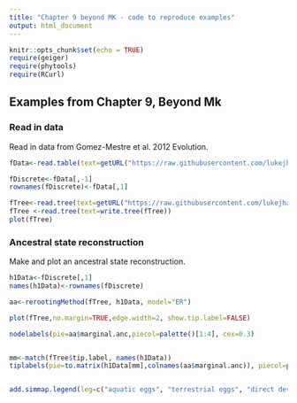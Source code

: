```yaml
---
title: "Chapter 9 beyond MK - code to reproduce examples"
output: html_document
---
```


```r
knitr::opts_chunk$set(echo = TRUE)
require(geiger)
require(phytools)
require(RCurl)
```

## Examples from Chapter 9, Beyond Mk

### Read in data

Read in data from Gomez-Mestre et al. 2012 Evolution.

```r





fData<-read.table(text=getURL("https://raw.githubusercontent.com/lukejharmon/pcm/master/datafiles/frogDISCRETE.txt"), header=T)

fDiscrete<-fData[,-1]
rownames(fDiscrete)<-fData[,1]

fTree<-read.tree(text=getURL("https://raw.githubusercontent.com/lukejharmon/pcm/master/datafiles/frog720jjw.phy"))
fTree <-read.tree(text=write.tree(fTree))
plot(fTree)


```

### Ancestral state reconstruction

Make and plot an ancestral state reconstruction.

```r

h1Data<-fDiscrete[,1]
names(h1Data)<-rownames(fDiscrete)

aa<-rerootingMethod(fTree, h1Data, model="ER")

plot(fTree,no.margin=TRUE,edge.width=2, show.tip.label=FALSE)

nodelabels(pie=aa$marginal.anc,piecol=palette()[1:4], cex=0.3)


mm<-match(fTree$tip.label, names(h1Data))
tiplabels(pie=to.matrix(h1Data[mm],colnames(aa$marginal.anc)), piecol=palette()[1:4],cex=0.1)


add.simmap.legend(leg=c("aquatic eggs", "terrestrial eggs", "direct development"), colors=c("black", "red", "green"), x=0.024, y =23, prompt=F)

```
